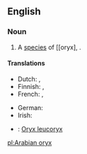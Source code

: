 ==English==
{{rfi}}
{{wikipedia}}
{{wikispecies|Oryz leucoryx}}
===Noun===
{{en-noun|head=[[Arabian]] [[oryx]]|es|pl2=Arabian oryx}}

# A [[species]] of [[oryx], {{taxlink|Oryx leucoryx|species}}.

====Translations====
{{trans-top|''Oryx leucoryx''}}
* Dutch: {{t-|nl|Arabische oryx|m}}, {{t-|nl|witte oryx|m}}
* Finnish: {{t-|fi|valkobeisa}}, {{t-|fi|arabiankeihäsantilooppi}}
* French: {{t-|fr|oryx béatrix|m}}, {{t+|fr|oryx d'Arabie|m}}
{{trans-mid}}
* German: {{t-|de|arabischer Oryx}}
* Irish: {{t-|ga|oracs Arabach|m}}
{{trans-bottom}}

{{checktrans-top}}
* {{ttbc|la}}: [[Oryx leucoryx]]
{{trans-bottom}}

[[pl:Arabian oryx]]